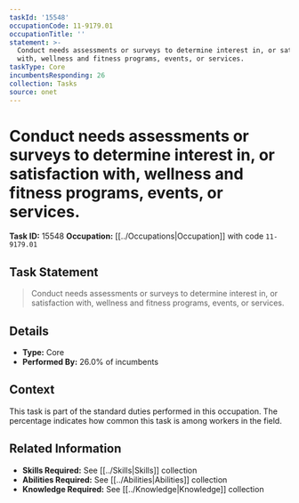 ```yaml
---
taskId: '15548'
occupationCode: 11-9179.01
occupationTitle: ''
statement: >-
  Conduct needs assessments or surveys to determine interest in, or satisfaction
  with, wellness and fitness programs, events, or services.
taskType: Core
incumbentsResponding: 26
collection: Tasks
source: onet
---
```

# Conduct needs assessments or surveys to determine interest in, or satisfaction with, wellness and fitness programs, events, or services.

**Task ID:** 15548
**Occupation:** [[../Occupations|Occupation]] with code `11-9179.01`

## Task Statement

> Conduct needs assessments or surveys to determine interest in, or satisfaction with, wellness and fitness programs, events, or services.

## Details

- **Type:** Core
- **Performed By:** 26.0% of incumbents

## Context

This task is part of the standard duties performed in this occupation. The percentage indicates how common this task is among workers in the field.

## Related Information

- **Skills Required:** See [[../Skills|Skills]] collection
- **Abilities Required:** See [[../Abilities|Abilities]] collection
- **Knowledge Required:** See [[../Knowledge|Knowledge]] collection
